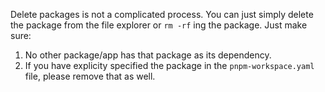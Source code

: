 Delete packages is not a complicated process. You can just simply delete the package from the file explorer or `rm -rf` ing the package. Just make sure:

1. No other package/app has that package as its dependency.
2. If you have explicity specified the package in the `pnpm-workspace.yaml` file, please remove that as well.